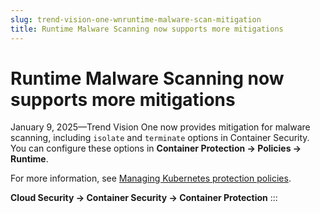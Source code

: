 ```yaml
---
slug: trend-vision-one-wnruntime-malware-scan-mitigation
title: Runtime Malware Scanning now supports more mitigations
---
```

# Runtime Malware Scanning now supports more mitigations

January 9, 2025—Trend Vision One now provides mitigation for malware scanning, including `isolate` and `terminate` options in Container Security. You can configure these options in **Container Protection → Policies → Runtime**.

For more information, see [Managing Kubernetes protection policies](kubernetes-protection-policies.mdx).

**Cloud Security → Container Security → Container Protection**
:::
